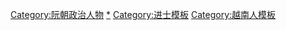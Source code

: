 [[Category:阮朝政治人物|Category:阮朝政治人物]]
[[Category:阮朝進士|*]]
[[Category:进士模板|Category:进士模板]]
[[Category:越南人模板|Category:越南人模板]]